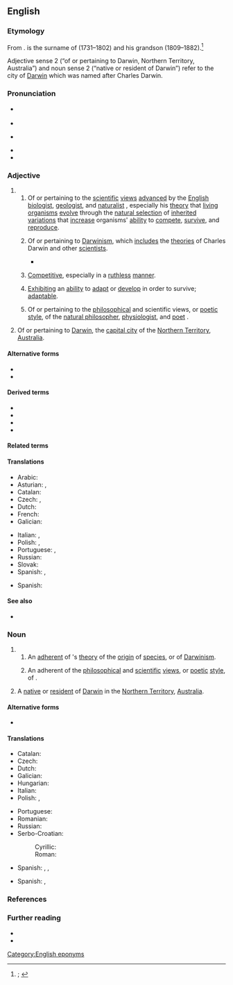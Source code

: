 {{also|darwinian}}
==English==
{{was wotd|2021|February|12}}

===Etymology===
{{multiple images
|direction = vertical
|image1 = Charles Darwin by Julia Margaret Cameron 3.jpg
|caption1 = A [[photographic]] [[portrait]] of {{w|Charles Darwin}} taken in 1868 by {{w|Julia Margaret Cameron}}.
|image2 = Portrait of Erasmus Darwin by Joseph Wright of Derby (1792).jpg
|caption2 = A 1792 portrait of {{w|Erasmus Darwin}}, Charles Darwin’s [[grandfather]], by {{w|Joseph Wright of Derby}}.
}}

From {{suffix|en|Darwin|ian|pos2={{glossary|suffix}} with the sense ‘belonging to, relating to, or like’ forming {{glossary|adjective}}s or {{glossary|noun}}s}}. {{m|en||Darwin}} is the surname of {{w|Erasmus Darwin}} (1731–1802) and his grandson {{w|Charles Darwin}} (1809–1882).<ref>{{R:OED Online|pos=adj.'' and ''n|id=47356|date=December 2012|nodot=1}}; {{R:Lexico|pos=adj.'' and ''n}}</ref>

Adjective sense 2 (“of or pertaining to Darwin, Northern Territory, Australia”) and noun sense 2 (“native or resident of Darwin”) refer to the city of [[Darwin]] which was named after Charles Darwin.

===Pronunciation===
* {{a|RP}} {{IPA|en|/dɑːˈwɪ.ni.ən/}}
* {{audio|en|LL-Q1860 (eng)-Vealhurl-Darwinian.wav|Audio (Southern England)}}
* {{a|GA}} {{IPA|en|/dɑɹˈwɪ.ni.ən/}}
* {{rhymes|en|ɪniən}}
* {{hyphenation|en|Dar|win|i|an}}

===Adjective===
{{en-adj}}

# {{non-gloss definition|Senses relating to Charles and Erasmus Darwin.}}
## Of or pertaining to the [[scientific]] [[view#Noun|views]] [[advance#Verb|advanced]] by the [[English#Adjective|English]] [[biologist]], [[geologist]], and [[naturalist]] {{w|Charles Darwin}}, especially his [[theory]] that [[living#Adjective|living]] [[organism]]s [[evolve]] through the [[natural selection]] of [[inherited#Adjective|inherited]] [[variation]]s that [[increase#Verb|increase]] organisms' [[ability]] to [[compete]], [[survive]], and [[reproduce]].
##: {{synonyms|en|Darwinic|Darwinical|q2=chiefly humorous, archaic, rare|Darwinist|Darwinistic|Darwinite|q5=somewhat derogatory}}
## {{lb|en|by extension}} Of or pertaining to [[Darwinism]], which [[include]]s the [[theory|theories]] of Charles Darwin and other [[scientist]]s.
##: {{synonyms|en|Darwinist|Darwinistic}}
##* {{RQ:Chesterton Club of Queer Trades|page=241|passage=The '''Darwinian''' movement has made no difference to mankind, except that, instead of talking unphilosophically about philosophy, they now talk unscientifically about science.}}
## {{lb|en|by extension}} [[competitive|Competitive]], especially in a [[ruthless]] [[manner]].
##: {{synonyms|en|dog eat dog}}
## {{lb|en|by extension}} [[exhibit#Verb|Exhibiting]] an [[ability]] to [[adapt]] or [[develop]] in order to survive; [[adaptable]].
##: {{synonyms|en|agile|flexible}}
##: {{antonyms|en|inadaptable|inflexible|rigid|unadaptable}}
## {{lb|en|chiefly|historical}} Of or pertaining to the [[philosophical]] and scientific views, or [[poetic]] [[style#Noun|style]], of the [[natural philosopher]], [[physiologist]], and [[poet]] {{w|Erasmus Darwin}}.
##: {{synonyms|en|Darwinic|q1=obsolete, rare}}
# Of or pertaining to [[Darwin]], the [[capital city]] of the [[Northern Territory]], [[Australia]].

====Alternative forms====
* {{l|en|darwinian}}
* {{l|en|Darwinean}}

====Derived terms====
* {{l|en|Darwinian curvature}}
* {{l|en|Darwinianism}}
* {{l|en|Darwinianly}}
* {{l|en|neo-Darwinian}}

====Related terms====
{{col3|en
|[[Darwinic]] {{qualifier|obsolete|rare}}
|[[Darwinical]] {{qualifier|chiefly humorous|archaic|rare}}
|Darwinically
|Darwinism
|[[Darwinist]] {{qualifier|adjective|noun}}
|Darwinistic
|Darwinistically
|[[Darwinite]] {{qualifier|adjective|noun}}
|Darwinize
|[[Darwinized]] {{qualifier|adjective}}
|[[Darwinizing]] {{qualifier|adjective|noun}}
}}

====Translations====
{{trans-top|of or pertaining to the scientific views advanced by Charles Darwin, especially his theory that living organisms evolve through natural selection}}
* Arabic: {{t|ar|دَارْوِينِيّ}}
* Asturian: {{t|ast|darvinianu}}, {{t|ast|darvinista}}
* Catalan: {{t|ca|darwinià}}
* Czech: {{t|cs|darwinovský}}, {{t|cs|darwinský}}
* Dutch: {{t|nl|darwiniaans}}
* French: {{t+|fr|darwinien}}
* Galician: {{t|gl|darwinista}}
{{trans-mid}}
* Italian: {{t+|it|darwiniano}}, {{t+|it|darwinista}}
* Polish: {{t+|pl|darwinistyczny}}, {{t|pl|darwinowski}}
* Portuguese: {{t|pt|darwiniano}}, {{t|pt|darwinista}}
* Russian: {{t+|ru|дарвиновский}}
* Slovak: {{t|sk|darvinovský}}
* Spanish: {{t|es|darwiniano}}, {{t|es|darwinista}}
{{trans-bottom}}

{{trans-top|of or pertaining to Darwinism, which includes the theories of Charles Darwin and other scientists}}
{{trans-mid}}
{{trans-bottom}}

{{trans-see|competitive, especially in a ruthless manner|competitive}}
{{trans-see|exhibiting an ability to adapt or develop in order to survive|adaptable}}

{{trans-top|of or relating to the philosophical and scientific views, or poetic style, of Erasmus Darwin}}
{{trans-mid}}
{{trans-bottom}}

{{trans-top|of or pertaining to Darwin, Northern Territory, Australia}}
* Spanish: {{t|es|darwiniano}}
{{trans-mid}}
{{trans-bottom}}

====See also====
* {{l|en|survival of the fittest}}

===Noun===
{{en-noun}}

# {{non-gloss definition|Senses relating to Charles and Erasmus Darwin.}}
## An [[adherent]] of {{w|Charles Darwin}}'s [[theory]] of the [[origin]] of [[species]], or of [[Darwinism]].
##: {{synonyms|en|Darwinist|Darwinite|q2=somewhat derogatory}}
## {{lb|en|obsolete|rare}} An adherent of the [[philosophical]] and [[scientific]] [[view#Noun|views]], or [[poetic]] [[style#Noun|style]], of {{w|Erasmus Darwin}}.
# A [[native#Noun|native]] or [[resident#Noun|resident]] of [[Darwin]] in the [[Northern Territory]], [[Australia]].

====Alternative forms====
* {{l|en|darwinian}}

====Translations====
{{trans-top|adherent of Charles Darwin’s theory of the origin of species, or of Darwinism}}
* Catalan: {{t+|ca|darwinista|m|f}}
* Czech: {{t|cs|darwinista|m}}
* Dutch: {{t|nl|darwiniaan|m}}
* Galician: {{t|gl|darwinista|m|f}}
* Hungarian: {{t+|hu|darwinista}}
* Italian: {{t+|it|darwinista|m|f}}
* Polish: {{t+|pl|darwinista|m}}, {{t+|pl|darwinistka|f}}
{{trans-mid}}
* Portuguese: {{t|pt|darwinista|m|f}}
* Romanian: {{t+|ro|darwinist|m}}
* Russian: {{t+|ru|дарвини́ст|m}}
* Serbo-Croatian:
*: Cyrillic: {{t|sh|дарвѝнист|m}}
*: Roman: {{t+|sh|darvìnist|m}}
* Spanish: {{t|es|darwiniano|m}}, {{t|es|darwiniana|f}}, {{t|es|darwinista|m|f}}
{{trans-bottom}}

{{trans-top|native or resident of Darwin, Northern Territory, Australia}}
* Spanish: {{t|es|darwiniano|m}}, {{t|es|darwiniana|f}}
{{trans-mid}}
{{trans-bottom}}

===References===
<references/>

===Further reading===
* {{pedia|Darwinism}}
* {{pedia|Darwin, Northern Territory}}

[[Category:English eponyms]]